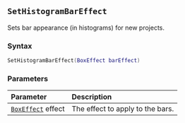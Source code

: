 ::: {.minipage data-latex="{\textwidth}"}
## `SetHistogramBarEffect`

Sets bar appearance (in histograms) for new projects.

### Syntax {-}

``` .lua
SetHistogramBarEffect(BoxEffect barEffect)
```

### Parameters {-}

**Parameter** | **Description**
| :-- | :-- |
| [`BoxEffect`](#boxeffect) effect | The effect to apply to the bars. |
:::
